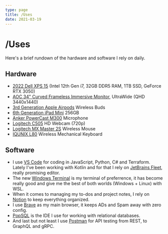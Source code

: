 ```yaml
---
type: page
title: /Uses
date: 2021-03-19
---
```


# /Uses

Here's a brief rundown of the hardware and software I rely on daily.

## Hardware
* [2022 Dell XPS 15](https://www.dell.com/en-us/shop/dell-laptops/xps-15-laptop/spd/xps-15-9520-laptop/ctox15w11p1c4002) (Intel 12th Gen i7, 32GB DDR5 RAM, 1TB SSD, GeForce RTX 3050)
* [AOC 34" Curved Frameless Immersive Monitor](https://www.amazon.com/gp/product/B07ZB2TNZZ/ref=ppx_yo_dt_b_search_asin_image?ie=UTF8&th=1), UltraWide (QHD 3440x1440)
* [3rd Generation Apple Airpods](https://www.amazon.com/Apple-Generation-Lightning-Resistant-Headphones/dp/B0BDHB9Y8H/ref=sr_1_1_sspa?keywords=airpods&s=electronics&sr=1-1-spons&ufe=app_do%3Aamzn1.fos.f5122f16-c3e8-4386-bf32-63e904010ad0&psc=1&spLa=ZW5jcnlwdGVkUXVhbGlmaWVyPUEyTjhDREJNTlNRUUlVJmVuY3J5cHRlZElkPUEwNjUyNjUwWFhKWlNLMkZJTlpJJmVuY3J5cHRlZEFkSWQ9QTAxMDQwMTMyRTZMNkRBOEc2Q0pWJndpZGdldE5hbWU9c3BfYXRmJmFjdGlvbj1jbGlja1JlZGlyZWN0JmRvTm90TG9nQ2xpY2s9dHJ1ZQ==) Wireless Buds
* [6th Generation iPad Mini](https://www.apple.com/shop/buy-ipad/ipad-mini) 256GB
* [Anker PowerCast M300](https://www.amazon.com/gp/product/B09J53TB27/ref=ppx_yo_dt_b_search_asin_image?ie=UTF8&psc=1) Microphone
* [Logitech C505](https://www.amazon.com/gp/product/B08BNJPVXG/ref=ppx_yo_dt_b_search_asin_title?ie=UTF8&psc=1) HD Webcam (720p)
* [Logitech MX Master 2S](https://www.amazon.com/gp/product/B071YZJ1G1/ref=ppx_yo_dt_b_search_asin_image?ie=UTF8&psc=1) Wireless Mouse
* [IQUNIX L80](https://iqunix.store/products/iqunix-l80-formula-typing-wireless-mechanical-keyboard?variant=32620690178108) Wireless Mechanical Keyboard

## Software
* I use [VS Code](https://code.visualstudio.com/) for coding in JavaScript, Python, C# and Terraform. Lately I've been working with Kotlin and for that I rely on [JetBrains Fleet](https://www.jetbrains.com/fleet/), really promising editor.
* The new [Windows Terminal](https://github.com/microsoft/terminal) is my terminal of preferrence, it has become really good and give me the best of both worlds (Windows + Linux) with WSL.
* When it comes to managing my to-dos and project notes, I rely on [Notion](https://www.notion.so) to keep everything organized.
* I use [Brave](https://brave.com/) as my main browser, it keeps ADs and Spam away with zero config.
* [PopSQL](https://popsql.com/) is the IDE I use for working with relational databases.
* And last but not least I use [Postman](https://www.postman.com/) for API testing from REST, to GraphQL and gRPC.